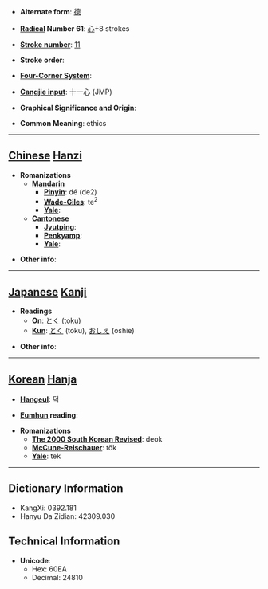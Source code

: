 * '''Alternate form''': [[德]]

* '''[[Wiktionary:Chinese radical index| Radical]] Number 61''': [[Wiktionary:Chinese radical index 心|心]]+8 strokes

* '''[[Wiktionary:Chinese total strokes index|Stroke number]]''': [[Wiktionary:Chinese total strokes index 11|11]]

* '''Stroke order''': 

* '''[[Wiktionary:Chinese four corner index|Four-Corner System]]''': 

* '''[[Wiktionary:Chinese Cangjie index|Cangjie input]]''': 十一心 (JMP)

* '''Graphical Significance and Origin''': 

* '''Common Meaning''': ethics

----

== [[Chinese]] [[Hanzi]] ==

* '''Romanizations'''
** '''[[Mandarin]]'''
*** '''[[Pinyin]]''': dé (de2)
*** '''[[Wade-Giles]]''': te<sup>2</sup>
*** '''[[Yale]]''': 
** '''[[Cantonese]]'''
*** '''[[Jyutping]]''':
*** '''[[Penkyamp]]''': 
*** '''[[Yale]]''': 

* '''Other info''': 

----

== [[Japanese]] [[Kanji]] ==

* '''Readings'''
** '''[[On]]''': [[とく]] (toku)
** '''[[Kun]]''': [[とく]] (toku), [[おしえ]] (oshie)

* '''Other info''':  

----

== [[Korean]] [[Hanja]] ==

* '''[[Hangeul]]''': 덕

* '''[[Eumhun]] reading''': 

* '''Romanizations'''
** '''[[The 2000 South Korean Revised Romanization|The 2000 South Korean Revised]]''': deok
** '''[[McCune-Reischauer]]''': tŏk
** '''[[Yale]]''': tek

----

== Dictionary Information ==

* KangXi: 0392.181
* Hanyu Da Zidian: 42309.030

== Technical Information ==

* '''Unicode''':
** Hex: 60EA
** Decimal: 24810